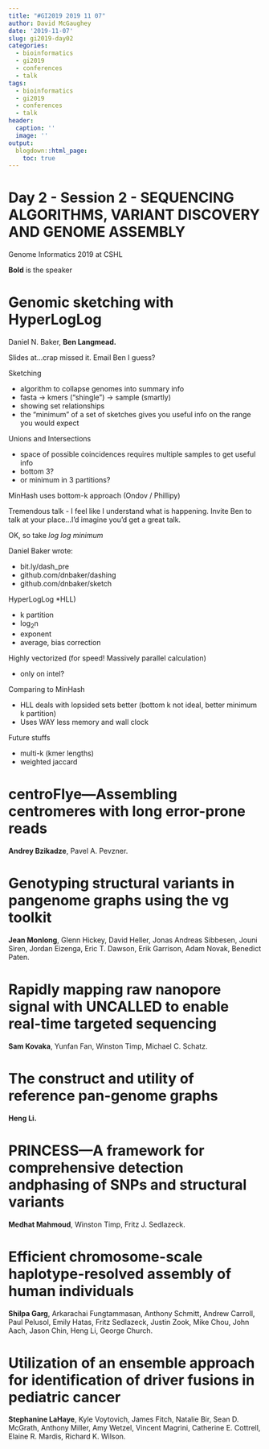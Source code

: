 ```yaml
---
title: "#GI2019 2019 11 07"
author: David McGaughey
date: '2019-11-07'
slug: gi2019-day02
categories:
  - bioinformatics
  - gi2019
  - conferences
  - talk
tags:
  - bioinformatics
  - gi2019
  - conferences
  - talk
header:
  caption: ''
  image: ''
output:
  blogdown::html_page:
    toc: true
---
```


# Day 2 - Session 2 - SEQUENCING ALGORITHMS, VARIANT DISCOVERY AND GENOME ASSEMBLY

Genome Informatics 2019 at CSHL

**Bold** is the speaker

# Genomic sketching with HyperLogLog
Daniel N. Baker, **Ben Langmead.**

Slides at...crap missed it. Email Ben I guess?

Sketching

  - algorithm to collapse genomes into summary info
  - fasta -> kmers ("shingle") -> sample (smartly)
  - showing set relationships
  - the "minimum" of a set of sketches gives you useful info on the range you would expect

Unions and Intersections

  - space of possible coincidences requires multiple samples to get useful info
  - bottom 3? 
  - or minimum in 3 partitions?
  
MinHash uses bottom-k approach (Ondov / Phillipy)

Tremendous talk - I feel like I understand what is happening. Invite Ben to talk at your place...I'd imagine you'd get a great talk. 

OK, so take *log log minimum*

Daniel Baker wrote: 

  - bit.ly/dash_pre
  - github.com/dnbaker/dashing
  - github.com/dnbaker/sketch
  
HyperLogLog *HLL)

  - k partition
  - log<sub>2</sub>n
  - exponent
  - average, bias correction
  
Highly vectorized (for speed! Massively parallel calculation)

  - only on intel? 
  
Comparing to MinHash

  - HLL deals with lopsided sets better (bottom k not ideal, better minimum k partition)
  - Uses WAY less memory and wall clock
  
Future stuffs

  - multi-k (kmer lengths)
  - weighted jaccard

# centroFlye—Assembling centromeres with long error-prone reads 
**Andrey Bzikadze**, Pavel A. Pevzner.

# Genotyping structural variants in pangenome graphs using the vg toolkit
**Jean Monlong**, Glenn Hickey, David Heller, Jonas Andreas Sibbesen, Jouni Siren, Jordan Eizenga, Eric T. Dawson, Erik Garrison, Adam Novak, Benedict Paten.

# Rapidly mapping raw nanopore signal with UNCALLED to enable real-time targeted sequencing
**Sam Kovaka**, Yunfan Fan, Winston Timp, Michael C. Schatz.

# The construct and utility of reference pan-genome graphs
**Heng Li.**

# PRINCESS—A framework for comprehensive detection andphasing of SNPs and structural variants
**Medhat Mahmoud**, Winston Timp, Fritz J. Sedlazeck.  

# Efficient chromosome-scale haplotype-resolved assembly of human individuals
**Shilpa Garg**, Arkarachai Fungtammasan, Anthony Schmitt, Andrew
Carroll, Paul Pelusol, Emily Hatas, Fritz Sedlazeck, Justin Zook, Mike
Chou, John Aach, Jason Chin, Heng Li, George Church.

# Utilization of an ensemble approach for identification of driver fusions in pediatric cancer
**Stephanine LaHaye**, Kyle Voytovich, James Fitch, Natalie Bir, Sean D. McGrath, Anthony Miller, Amy Wetzel, Vincent Magrini, Catherine E. Cottrell, Elaine R. Mardis, Richard K. Wilson.